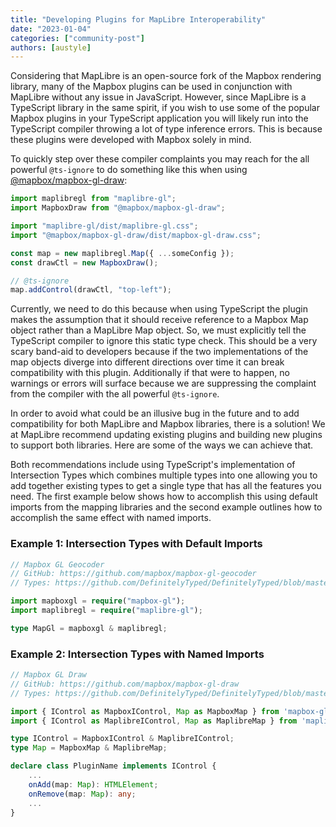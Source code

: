 ```yaml
---
title: "Developing Plugins for MapLibre Interoperability"
date: "2023-01-04"
categories: ["community-post"]
authors: [austyle]
---
```


Considering that MapLibre is an open-source fork of the Mapbox rendering library, many of the Mapbox plugins can be used in conjunction with MapLibre without any issue in JavaScript. However, since MapLibre is a TypeScript library in the same spirit, if you wish to use some of the popular Mapbox plugins in your TypeScript application you will likely run into the TypeScript compiler throwing a lot of type inference errors. This is because these plugins were developed with Mapbox solely in mind.

To quickly step over these compiler complaints you may reach for the all powerful `@ts-ignore` to do something like this when using [@mapbox/mapbox-gl-draw](https://github.com/mapbox/mapbox-gl-draw):

```typescript
import maplibregl from "maplibre-gl";
import MapboxDraw from "@mapbox/mapbox-gl-draw";

import "maplibre-gl/dist/maplibre-gl.css";
import "@mapbox/mapbox-gl-draw/dist/mapbox-gl-draw.css";

const map = new maplibregl.Map({ ...someConfig });
const drawCtl = new MapboxDraw();

// @ts-ignore
map.addControl(drawCtl, "top-left");
```

Currently, we need to do this because when using TypeScript the plugin makes the assumption that it should receive reference to a Mapbox Map object rather than a MapLibre Map object. So, we must explicitly tell the TypeScript compiler to ignore this static type check. This should be a very scary band-aid to developers because if the two implementations of the map objects diverge into different directions over time it can break compatibility with this plugin. Additionally if that were to happen, no warnings or errors will surface because we are suppressing the complaint from the compiler with the all powerful `@ts-ignore`.

In order to avoid what could be an illusive bug in the future and to add compatibility for both MapLibre and Mapbox libraries, there is a solution! We at MapLibre recommend updating existing plugins and building new plugins to support both libraries. Here are some of the ways we can achieve that.

Both recommendations include using TypeScript's implementation of Intersection Types which combines multiple types into one allowing you to add together existing types to get a single type that has all the features you need. The first example below shows how to accomplish this using default imports from the mapping libraries and the second example outlines how to accomplish the same effect with named imports.

### Example 1: Intersection Types with Default Imports

```typescript
// Mapbox GL Geocoder
// GitHub: https://github.com/mapbox/mapbox-gl-geocoder
// Types: https://github.com/DefinitelyTyped/DefinitelyTyped/blob/master/types/mapbox__mapbox-gl-geocoder/index.d.ts

import mapboxgl = require("mapbox-gl");
import maplibregl = require("maplibre-gl");

type MapGl = mapboxgl & maplibregl;
```

### Example 2: Intersection Types with Named Imports

```typescript
// Mapbox GL Draw
// GitHub: https://github.com/mapbox/mapbox-gl-draw
// Types: https://github.com/DefinitelyTyped/DefinitelyTyped/blob/master/types/mapbox__mapbox-gl-draw/index.d.ts

import { IControl as MapboxIControl, Map as MapboxMap } from 'mapbox-gl';
import { IControl as MaplibreIControl, Map as MaplibreMap } from 'maplibre-gl';

type IControl = MapboxIControl & MaplibreIControl;
type Map = MapboxMap & MaplibreMap;

declare class PluginName implements IControl {
    ...
    onAdd(map: Map): HTMLElement;
    onRemove(map: Map): any;
    ...
}
```
